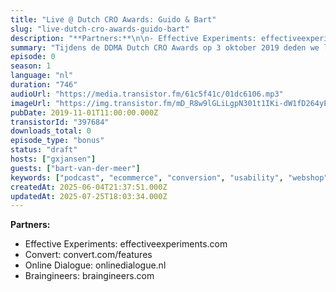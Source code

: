 ```yaml
---
title: "Live @ Dutch CRO Awards: Guido & Bart"
slug: "live-dutch-cro-awards-guido-bart"
description: "**Partners:**\n\n- Effective Experiments: effectiveexperiments.com\n- Convert: convert.com/features\n- Online Dialogue: onlinedialogue.nl\n- Braingineers: braingineers.com"
summary: "Tijdens de DDMA Dutch CRO Awards op 3 oktober 2019 deden we live verslag vanaf het event.\r\n\r\nIn deze clip hebben Guido en Bart even een onderonsje :)"
episode: 0
season: 1
language: "nl"
duration: "746"
audioUrl: "https://media.transistor.fm/61c5f41c/01dc6106.mp3"
imageUrl: "https://img.transistor.fm/mD_R8w9lGLiLgpN301t1IKi-dW1fD264yE5v0ceIlig/rs:fill:0:0:1/w:3000/h:3000/q:60/aHR0cHM6Ly9pbWct/dXBsb2FkLXByb2R1/Y3Rpb24udHJhbnNp/c3Rvci5mbS9lcGlz/b2RlLzM5NzY4NC8x/NjA1MDQxMDg3LWFy/dHdvcmsuanBn.webp"
pubDate: 2019-11-01T11:00:00.000Z
transistorId: "397684"
downloads_total: 0
episode_type: "bonus"
status: "draft"
hosts: ["gxjansen"]
guests: ["bart-van-der-meer"]
keywords: ["podcast", "ecommerce", "conversion", "usability", "webshop", "english"]
createdAt: 2025-06-04T21:37:51.000Z
updatedAt: 2025-07-25T18:03:34.000Z
---
```


**Partners:**

- Effective Experiments: effectiveexperiments.com
- Convert: convert.com/features
- Online Dialogue: onlinedialogue.nl
- Braingineers: braingineers.com
